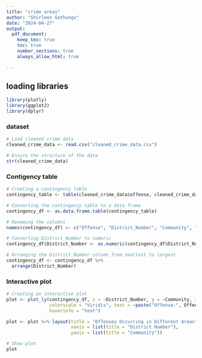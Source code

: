 ```yaml
---
title: "crime areas"
author: "Shirleen Gathungu"
date: "2024-04-27"
output:
  pdf_document:
    keep_tex: true  
    toc: true      
    number_sections: true  
    always_allow_html: true

---
```


## loading libraries
```r
library(plotly)
library(ggplot2)
library(dplyr)
```
### dataset
```r
# Load cleaned crime data
cleaned_crime_data <- read.csv("cleaned_crime_data.csv")

# Ensure the structure of the data
str(cleaned_crime_data)
```

### Contigency table
```r
# Creating a contingency table
contingency_table <- table(cleaned_crime_data$offense, cleaned_crime_data$district_number, cleaned_crime_data$community)

# Converting the contingency table to a data frame
contingency_df <- as.data.frame.table(contingency_table)

# Renaming the columns
names(contingency_df) <- c("Offense", "District_Number", "Community", "Count")

# Converting District_Number to numeric
contingency_df$District_Number <- as.numeric(contingency_df$District_Number)

# Arranging the District_Number column from smallest to largest
contingency_df <- contingency_df %>%
  arrange(District_Number)

```

### Interactive plot
```r
# Creating an interactive plot
plot <- plot_ly(contingency_df, x = ~District_Number, y = ~Community, z = ~Count, type = "heatmap",
                colorscale = "Viridis", text = ~paste("Offense:", Offense, "<br>District Number:", District_Number, "<br>Community:", Community, "<br>Count:", Count),
                hoverinfo = "text")

plot <- plot %>% layout(title = "Offenses Occurring in Different Areas",
                        xaxis = list(title = "District Number"),
                        yaxis = list(title = "Community"))

# Show plot
plot
```
